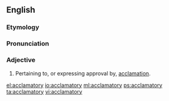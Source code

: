 ==English==

===Etymology===
{{suffix|acclaim|atory}}

===Pronunciation===
{{a|US}} {{IPA|ə.ˈklæm.ə.tɔɹ.i/}}

===Adjective===
{{head|en|adjective}}

# Pertaining to, or expressing approval by, [[acclamation]].

[[el:acclamatory]]
[[io:acclamatory]]
[[ml:acclamatory]]
[[ps:acclamatory]]
[[ta:acclamatory]]
[[vi:acclamatory]]